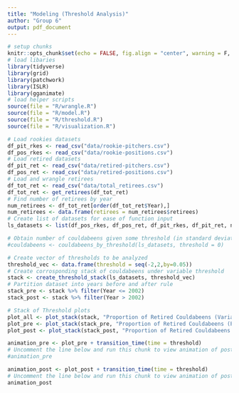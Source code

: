 ```yaml
---
title: "Modeling (Threshold Analysis)"
author: "Group 6"
output: pdf_document
---
```


```r
# setup chunks
knitr::opts_chunk$set(echo = FALSE, fig.align = "center", warning = F, message = F)
# load libaries
library(tidyverse)
library(grid)
library(patchwork)
library(ISLR)
library(gganimate)
# load helper scripts
source(file = "R/wrangle.R")
source(file = "R/model.R")
source(file = "R/threshold.R")
source(file = "R/visualization.R")
```

```r
# Load rookies datasets
df_pit_rkes <- read_csv("data/rookie-pitchers.csv")
df_pos_rkes <- read_csv("data/rookie-positions.csv")
# Load retired datasets
df_pit_ret <- read_csv("data/retired-pitchers.csv")
df_pos_ret <- read_csv("data/retired-positions.csv")
# Load and wrangle retirees
df_tot_ret <- read_csv("data/total_retirees.csv")
df_tot_ret <- get_retirees(df_tot_ret)
# Find number of retirees by year
num_retirees <- df_tot_ret[order(df_tot_ret$Year),]
num_retirees <- data.frame(retirees = num_retirees$retirees)
# Create list of datasets for ease of function input
ls_datasets <- list(df_pos_rkes, df_pos_ret, df_pit_rkes, df_pit_ret, num_retirees)
```

```r
# Obtain number of couldabeens given some threshold (in standard deviations)
#couldabeens <- couldabeens_by_threshold(ls_datasets, threshold = 0)
```

```r
# Create vector of thresholds to be analyzed
threshold_vec <- data.frame(threshold = seq(-2,2,by=0.05))
# Create corrosponding stack of couldabeens under variable threshold
stack <- create_threshold_stack(ls_datasets, threshold_vec)
# Partition dataset into years before and after rule
stack_pre <- stack %>% filter(Year <= 2002)
stack_post <- stack %>% filter(Year > 2002)
```

```r
# Stack of Threshold plots
plot_all <- plot_stack(stack, "Proportion of Retired Couldabeens (Variable Classification Threshold)")
plot_pre <- plot_stack(stack_pre, "Proportion of Retired Couldabeens (Pre-Rule Era)")
plot_post <- plot_stack(stack_post, "Proportion of Retired Couldabeens (Post-Rule Era)")
```

```r
animation_pre <- plot_pre + transition_time(time = threshold)
# Uncomment the line below and run this chunk to view animation of post-rule thresholds
#animation_pre
```

```r
animation_post <- plot_post + transition_time(time = threshold)
# Uncomment the line below and run this chunk to view animation of post-rule thresholds
animation_post
```






